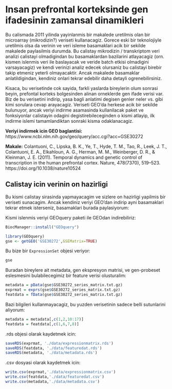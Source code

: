 # Insan prefrontal korteksinde gen ifadesinin zamansal dinamikleri

Bu calismada 2011 yilinda yayinlanmis bir makalede uretilmis olan bir microarray (mikrodizin?) veriseti kullanacagiz. Gorece eski bir teknolojiyle uretilmis olsa da verinin ve veri isleme basamaklari acik bir sekilde makalede paylasilmis durumda. Bu calistay mikrodizin / transkriptom veri analizi calistayi olmadigindan bu basamaklardan bazilarini atlayacagiz (orn. kismen islenmis veri ile baslayacak ve veride batch etkisi olmadigini varsayacagiz) ve kendi verinizi analiz edecek olursaniz bu calistayi birebir takip etmeniz yeterli olmayacaktir. Ancak makalede basamaklar anlatildigindan, kendiniz onlari tekrar edebilir daha detayli ogrenebilirsiniz.

Kisaca, bu verisetinde cok sayida, farkli yaslarda bireylerin olum sonrasi beyin, prefontal korteks bolgesinden alinan orneklerde gen ifade verisi var. Biz de bu verisetini indirip, yasa bagli anlatimi degisen genler neler vs. gibi kimi sorulara cevap arayacagiz. Veriseti GEO'da herkese acik bir sekilde bulunuyor, ancak veriyi indirme asamasinda kullanilacak paket ve fonksiyonlar calistayin odagini degistirebileceginden o kismi atlayip, ilk indirme islemi tamamlandiktan sonraki kisma odaklanacagiz. 

**Veriyi indirmek icin GEO baglantisi:** https://www.ncbi.nlm.nih.gov/geo/query/acc.cgi?acc=GSE30272

**Makale:** Colantuoni, C., Lipska, B. K., Ye, T., Hyde, T. M., Tao, R., Leek, J. T., Colantuoni, E. A., Elkahloun, A. G., Herman, M. M., Weinberger, D. R., & Kleinman, J. E. (2011). Temporal dynamics and genetic control of transcription in the human prefrontal cortex. Nature, 478(7370), 519–523. https://doi.org/10.1038/nature10524

## Calistay icin verinin on hazirligi

Bu kismi calistay sirasinda yapmayacagim ve sizlere on hazirligi yapilmis bir veriseti sunacagim. Ancak kendiniz veriyi GEO'dan indirip ayni basamaklari tekrar etmek isterseniz, basamaklari burada paylasiyorum:

Kismi islenmis veriyi GEOquery paketi ile GEOdan indirebiliriz: 

```r
BiocManager::install("GEOquery")
```

```r
library(GEOquery)
gse <- getGEO('GSE30272',GSEMatrix=TRUE)
```

Bu bize bir `ExpressionSet` objesi veriyor:

```r
gse
```


Buradan bireylere ait metadata, gen ekspresyon matrisi, ve gen-probeset eslesmesini bulabilecegimiz bir feature verisi olusturalim:

```r
metadata = pData(gse$GSE30272_series_matrix.txt.gz)
exprmat = exprs(gse$GSE30272_series_matrix.txt.gz)
featdata = fData(gse$GSE30272_series_matrix.txt.gz)
```

Bazi bilgileri kullanmayacagiz, bu yuzden verisetinin sadece belli sutunlarini aliyorum:
```r
metadata = metadata[,c(1,2,10:17)]
featdata = featdata[,c(1,6,7,8)]
```

.rds objesi olarak kaydetmek icin:

```r
saveRDS(exprmat, './data/expressionmatrix.rds')
saveRDS(featdata, './data/featuredat.rds')
saveRDS(metadata, './data/metadata.rds')
```

.csv dosyasi olarak kaydetmek icin: 
```r
write.csv(exprmat,'./data/expressionmatrix.csv')
write.csv(featdata,'./data/featuredat.csv')
write.csv(metadata,'./data/metadata.csv')
```

